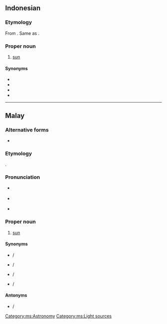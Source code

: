 {{also|Mata Hari}}
==Indonesian==
{{wikipedia|lang=id}}

===Etymology===
From {{inh|id|ms|matahari}}. Same as {{compound|id|mata|gloss1=eye|hari|gloss2=day}}.

===Proper noun===
{{head|id|proper noun|head=[[mata]][[hari]]}}

# [[sun]] {{gloss|the star around which the Earth revolves}}

====Synonyms====
* {{l|id|mentari}}
* {{l|id|syamsi}}
* {{l|id|surya}}
* {{l|id|rawi}}

----

==Malay==
{{wikipedia|lang=ms}}

===Alternative forms===
* {{l|ms|ماتاهاري|sc=Arab}}

===Etymology===
{{compound|ms|mata|gloss1=eye|hari|gloss2=day}}.

===Pronunciation===
* {{a|Johor-Selangor}} {{IPA|/matəhari/|lang=ms}}
* {{a|Riau-Lingga}} {{IPA|/matahari/|lang=ms}}
* {{rhymes|ari|ri|i|lang=ms}}

===Proper noun===
{{head|ms|proper noun|head=[[mata]][[hari]]|Jawi spelling|ماتاهاري}}

# [[sun]] {{gloss|the star around which the Earth revolves}}

====Synonyms====
* {{l|ms|mentari}} / {{l|ms|منتاري|sc=Arab}}
* {{l|ms|syamsi}} / {{l|ms|شمس|sc=Arab}}
* {{l|ms|suria}} / {{l|ms|سوريا|sc=Arab}}
* {{l|ms|rawi}} / {{l|ms|راوي|sc=Arab}}

====Antonyms====
* {{l|ms|bulan}} / {{l|ms|بولن‎|sc=Arab}}

[[Category:ms:Astronomy]]
[[Category:ms:Light sources]]